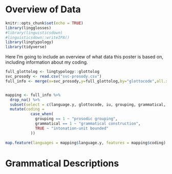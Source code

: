 # Overview of Data

```r
knitr::opts_chunk$set(echo = TRUE)
library(lingglosses)
#library(linguisticsdown)
#linguisticsdown::writeIPA()
library(lingtypology)
library(tidyverse)
```

Here I'm going to include an overview of what data this poster is based on, including information about my coding.

```r

full_glottolog <- lingtypology::glottolog
svc_prosody <- read.csv("svc-prosody.csv")
full_info <- merge(x=svc_prosody,y=full_glottolog,by="glottocode",all.x=TRUE)


mapping <- full_info %>%
  drop_na() %>%
  subset(select = c(language.y, glottocode, iu, grouping, grammatical, latitude, longitude)) %>%
  mutate(coding =
           case_when(
             grouping == 1 ~ "prosodic grouping",
             grammatical == 1 ~ "grammatical construction",
             TRUE ~ "intonation-unit bounded"
           )) 
       
map.feature(languages = mapping$language.y, features = mapping$coding)

```

# Grammatical Descriptions



